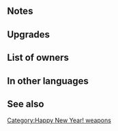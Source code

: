 {{SkillPage Tabs}}{{Weapon Infobox
|tagid=SID_羽子板＋
|weaponType=Axe
|weaponName={{PAGENAME}}
|altWeaponName=Hagoita Plus
|might=14
|range=1
|effect=Grants Def/Res+2 to allies within 2 spaces during combat.
|cost=300
|exclusive=0
|statModifiers=0,14,0,0,0
|refinePaths=default
|refineSP=350
|refineMedals=500
|refineStones=50
|properties=
}}
==Notes==
{{Combat boosts}}
{{AlliesCombatEffect|effect=combat boost}}

==Upgrades==
{{Weapon Upgrade List}}
==List of owners==
{{Skill Hero List}}
==In other languages==
{{OtherLanguages
|japanese=羽子板＋
|german=Hagoita+
|spanishEU=Hagoita +
|spanishLA=Hagoita +
|french=Hagoita +
|italian=Hagoita+
|chineseTW=羽子板＋
|portuguese=Hagoita+
}}
==See also==
{{See also skills|cond=Description LIKE '%Grants Def/Res+2 to allies within 2 spaces during combat.%'}}{{Weapons Navbox}}
[[Category:Happy New Year! weapons]]
